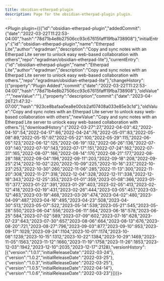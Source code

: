 ---
title: obsidian-etherpad-plugin
description: Page for the obsidian-etherpad-plugin plugin.
---


<Plugin plugin={({"id":"obsidian-etherpad-plugin","addedCommit":{"date":"2022-03-22T11:22:53-04:00","hash":"78d71b4e8b27506cc93c67615faff19fba738908"},"initialEntry":{"id":"obsidian-etherpad-plugin","name":"Etherpad Lite","author":"egradman","description":"Copy and sync notes with an Etherpad Lite server to unlock easy web-based collaboration with others","repo":"egradman/obsidian-etherpad-lite"},"currentEntry":{"id":"obsidian-etherpad-plugin","name":"Etherpad Lite","author":"egradman","description":"Copy and sync notes with an Etherpad Lite server to unlock easy web-based collaboration with others.","repo":"egradman/obsidian-etherpad-lite"},"changeHistory":[{"property":"Plugin Added","commit":{"date":"2022-03-22T11:22:53-04:00","hash":"78d71b4e8b27506cc93c67615faff19fba738908"},"oldValue":"","newValue":""},{"property":"description","commit":{"date":"2023-04-26T21:47:32-07:00","hash":"923ce8bafaa0ea8e00cb2af07408a033e85e3c1d"},"oldValue":"Copy and sync notes with an Etherpad Lite server to unlock easy web-based collaboration with others","newValue":"Copy and sync notes with an Etherpad Lite server to unlock easy web-based collaboration with others."}],"downloadHistory":{"2022-03-27":27,"2022-04-03":42,"2022-04-10":54,"2022-04-17":66,"2022-04-24":76,"2022-05-01":83,"2022-05-08":89,"2022-05-15":97,"2022-05-22":100,"2022-05-29":115,"2022-06-05":123,"2022-06-12":125,"2022-06-19":132,"2022-06-26":136,"2022-07-03":140,"2022-07-10":143,"2022-07-17":151,"2022-07-24":162,"2022-07-31":165,"2022-08-07":166,"2022-08-14":170,"2022-08-21":177,"2022-08-28":188,"2022-09-04":196,"2022-09-11":203,"2022-09-18":208,"2022-09-25":214,"2022-10-02":220,"2022-10-09":225,"2022-10-16":237,"2022-10-23":253,"2022-10-30":260,"2022-11-06":285,"2022-11-13":300,"2022-11-20":308,"2022-11-27":318,"2022-12-04":328,"2022-12-11":338,"2022-12-18":343,"2022-12-25":353,"2023-01-01":359,"2023-01-08":366,"2023-01-15":377,"2023-01-22":391,"2023-01-29":403,"2023-02-05":413,"2023-02-12":418,"2023-02-19":431,"2023-02-26":444,"2023-03-05":457,"2023-03-12":463,"2023-03-19":468,"2023-03-26":474,"2023-04-02":480,"2023-04-09":487,"2023-04-16":495,"2023-04-23":508,"2023-04-30":513,"2023-05-07":522,"2023-05-14":539,"2023-05-21":545,"2023-05-28":550,"2023-06-04":556,"2023-06-11":564,"2023-06-18":578,"2023-06-25":584,"2023-07-02":589,"2023-07-09":602,"2023-07-16":628,"2023-07-23":643,"2023-07-30":657,"2023-08-06":664,"2023-08-13":676,"2023-08-20":721,"2023-08-27":796,"2023-09-03":877,"2023-09-10":953,"2023-09-17":1029,"2023-09-24":1104,"2023-10-01":1174,"2023-10-08":1239,"2023-10-15":1312,"2023-10-22":1384,"2023-10-29":1469,"2023-11-05":1563,"2023-11-12":1660,"2023-11-19":1758,"2023-11-26":1853,"2023-12-03":1942,"2023-12-10":2035,"2023-12-17":2128},"versionHistory":[{"version":"1.0.1","initialReleaseDate":"2022-03-24"},{"version":"1.0.2","initialReleaseDate":"2022-03-25"},{"version":"1.0.3","initialReleaseDate":"2022-03-25"},{"version":"1.0.5","initialReleaseDate":"2022-04-14"},{"version":"1.0.6","initialReleaseDate":"2022-03-23"}]})}></Plugin>